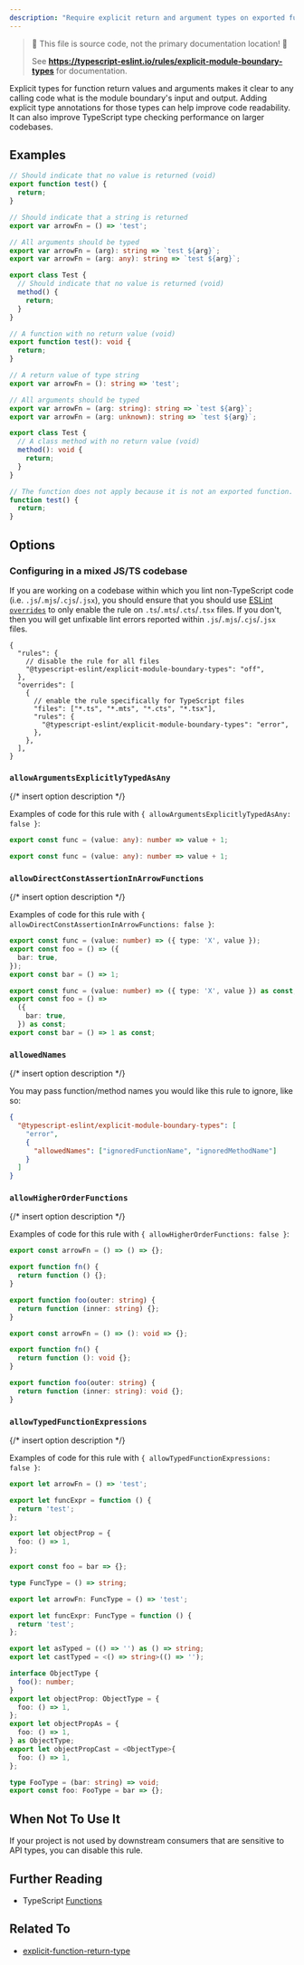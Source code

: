 ---
description: "Require explicit return and argument types on exported functions' and classes' public class methods."
---


> 🛑 This file is source code, not the primary documentation location! 🛑
>
> See **https://typescript-eslint.io/rules/explicit-module-boundary-types** for documentation.

Explicit types for function return values and arguments makes it clear to any calling code what is the module boundary's input and output.
Adding explicit type annotations for those types can help improve code readability.
It can also improve TypeScript type checking performance on larger codebases.

## Examples

<Tabs>
<TabItem value="❌ Incorrect">

```ts
// Should indicate that no value is returned (void)
export function test() {
  return;
}

// Should indicate that a string is returned
export var arrowFn = () => 'test';

// All arguments should be typed
export var arrowFn = (arg): string => `test ${arg}`;
export var arrowFn = (arg: any): string => `test ${arg}`;

export class Test {
  // Should indicate that no value is returned (void)
  method() {
    return;
  }
}
```

</TabItem>
<TabItem value="✅ Correct">

```ts
// A function with no return value (void)
export function test(): void {
  return;
}

// A return value of type string
export var arrowFn = (): string => 'test';

// All arguments should be typed
export var arrowFn = (arg: string): string => `test ${arg}`;
export var arrowFn = (arg: unknown): string => `test ${arg}`;

export class Test {
  // A class method with no return value (void)
  method(): void {
    return;
  }
}

// The function does not apply because it is not an exported function.
function test() {
  return;
}
```

</TabItem>
</Tabs>

## Options

### Configuring in a mixed JS/TS codebase

If you are working on a codebase within which you lint non-TypeScript code (i.e. `.js`/`.mjs`/`.cjs`/`.jsx`), you should ensure that you should use [ESLint `overrides`](https://eslint.org/docs/user-guide/configuring#disabling-rules-only-for-a-group-of-files) to only enable the rule on `.ts`/`.mts`/`.cts`/`.tsx` files. If you don't, then you will get unfixable lint errors reported within `.js`/`.mjs`/`.cjs`/`.jsx` files.

```jsonc
{
  "rules": {
    // disable the rule for all files
    "@typescript-eslint/explicit-module-boundary-types": "off",
  },
  "overrides": [
    {
      // enable the rule specifically for TypeScript files
      "files": ["*.ts", "*.mts", "*.cts", "*.tsx"],
      "rules": {
        "@typescript-eslint/explicit-module-boundary-types": "error",
      },
    },
  ],
}
```

### `allowArgumentsExplicitlyTypedAsAny`

{/* insert option description */}

Examples of code for this rule with `{ allowArgumentsExplicitlyTypedAsAny: false }`:

<Tabs>
<TabItem value="❌ Incorrect">

```ts option='{ "allowArgumentsExplicitlyTypedAsAny": false }'
export const func = (value: any): number => value + 1;
```

</TabItem>
<TabItem value="✅ Correct">

```ts option='{ "allowArgumentsExplicitlyTypedAsAny": true }'
export const func = (value: any): number => value + 1;
```

</TabItem>
</Tabs>

### `allowDirectConstAssertionInArrowFunctions`

{/* insert option description */}

Examples of code for this rule with `{ allowDirectConstAssertionInArrowFunctions: false }`:

<Tabs>
<TabItem value="❌ Incorrect">

```ts option='{ "allowDirectConstAssertionInArrowFunctions": false }'
export const func = (value: number) => ({ type: 'X', value });
export const foo = () => ({
  bar: true,
});
export const bar = () => 1;
```

</TabItem>
<TabItem value="✅ Correct">

```ts option='{ "allowDirectConstAssertionInArrowFunctions": true }'
export const func = (value: number) => ({ type: 'X', value }) as const;
export const foo = () =>
  ({
    bar: true,
  }) as const;
export const bar = () => 1 as const;
```

</TabItem>
</Tabs>

### `allowedNames`

{/* insert option description */}

You may pass function/method names you would like this rule to ignore, like so:

```json
{
  "@typescript-eslint/explicit-module-boundary-types": [
    "error",
    {
      "allowedNames": ["ignoredFunctionName", "ignoredMethodName"]
    }
  ]
}
```

### `allowHigherOrderFunctions`

{/* insert option description */}

Examples of code for this rule with `{ allowHigherOrderFunctions: false }`:

<Tabs>
<TabItem value="❌ Incorrect">

```ts option='{ "allowHigherOrderFunctions": false }'
export const arrowFn = () => () => {};

export function fn() {
  return function () {};
}

export function foo(outer: string) {
  return function (inner: string) {};
}
```

</TabItem>
<TabItem value="✅ Correct">

```ts option='{ "allowHigherOrderFunctions": true }'
export const arrowFn = () => (): void => {};

export function fn() {
  return function (): void {};
}

export function foo(outer: string) {
  return function (inner: string): void {};
}
```

</TabItem>
</Tabs>

### `allowTypedFunctionExpressions`

{/* insert option description */}

Examples of code for this rule with `{ allowTypedFunctionExpressions: false }`:

<Tabs>
<TabItem value="❌ Incorrect">

```ts option='{ "allowTypedFunctionExpressions": false }'
export let arrowFn = () => 'test';

export let funcExpr = function () {
  return 'test';
};

export let objectProp = {
  foo: () => 1,
};

export const foo = bar => {};
```

</TabItem>
<TabItem value="✅ Correct">

```ts option='{ "allowTypedFunctionExpressions": true }'
type FuncType = () => string;

export let arrowFn: FuncType = () => 'test';

export let funcExpr: FuncType = function () {
  return 'test';
};

export let asTyped = (() => '') as () => string;
export let castTyped = <() => string>(() => '');

interface ObjectType {
  foo(): number;
}
export let objectProp: ObjectType = {
  foo: () => 1,
};
export let objectPropAs = {
  foo: () => 1,
} as ObjectType;
export let objectPropCast = <ObjectType>{
  foo: () => 1,
};

type FooType = (bar: string) => void;
export const foo: FooType = bar => {};
```

</TabItem>
</Tabs>

## When Not To Use It

If your project is not used by downstream consumers that are sensitive to API types, you can disable this rule.

## Further Reading

- TypeScript [Functions](https://www.typescriptlang.org/docs/handbook/functions.html#function-types)

## Related To

- [explicit-function-return-type](./explicit-function-return-type.mdx)
